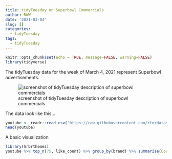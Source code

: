 ```yaml
---
title: tidyTuesday on Superbowl Commercials
author: RWW
date: '2021-03-04'
slug: []
categories:
  - tidyTuesday
tags:
  - tidyTuesday
---
```


```r
knitr::opts_chunk$set(echo = TRUE, message=FALSE, warning=FALSE)
library(tidyverse)
```


The tidyTuesday data for the week of March 4, 2021 represent Superbowl advertisements.  

![screenshot of tidyTuesday description of superbowl commercials](images/tt342021.jpeg)

The data look like this...

```r
youtube <- readr::read_csv('https://raw.githubusercontent.com/rfordatascience/tidytuesday/master/data/2021/2021-03-02/youtube.csv')
head(youtube)
```

A basic visualization

```r
library(hrbrthemes)
youtube %>% top_n(75, like_count) %>% group_by(brand) %>% summarise(Count = n()) %>% mutate(legendV = paste(brand, sep="-")) %>% ggplot() + aes(x=fct_reorder(legendV, Count), y=Count, fill=legendV) + geom_col() + coord_flip() + labs(x="Brand", title="Top 75 Ads in Likes by brand") + theme_ipsum() + guides(fill=FALSE)
```


